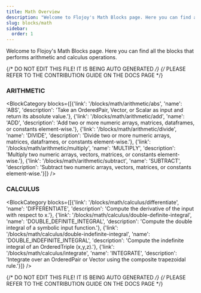 ```yaml
---
title: Math Overview
description: "Welcome to Flojoy's Math Blocks page. Here you can find all the blocks that performs arithmetic and calculus operations."
slug: blocks/math
sidebar:
  order: 1
---
```


Welcome to Flojoy's Math Blocks page.
Here you can find all the blocks that performs arithmetic and calculus operations.

{/* DO NOT EDIT THIS FILE! IT IS BEING AUTO GENERATED */}
{/* PLEASE REFER TO THE CONTRIBUTION GUIDE ON THE DOCS PAGE */}


### ARITHMETIC
<BlockCategory blocks={[{'link': '/blocks/math/arithmetic/abs', 'name': 'ABS', 'description': 'Take an OrderedPair, Vector, or Scalar as input and return its absolute value.'}, {'link': '/blocks/math/arithmetic/add', 'name': 'ADD', 'description': 'Add two or more numeric arrays, matrices, dataframes, or constants element-wise.'}, {'link': '/blocks/math/arithmetic/divide', 'name': 'DIVIDE', 'description': 'Divide two or more numeric arrays, matrices, dataframes, or constants element-wise.'}, {'link': '/blocks/math/arithmetic/multiply', 'name': 'MULTIPLY', 'description': 'Multiply two numeric arrays, vectors, matrices, or constants element-wise.'}, {'link': '/blocks/math/arithmetic/subtract', 'name': 'SUBTRACT', 'description': 'Subtract two numeric arrays, vectors, matrices, or constants element-wise.'}]} />

### CALCULUS
<BlockCategory blocks={[{'link': '/blocks/math/calculus/differentiate', 'name': 'DIFFERENTIATE', 'description': 'Compute the derivative of the input with respect to x.'}, {'link': '/blocks/math/calculus/double-definite-integral', 'name': 'DOUBLE_DEFINITE_INTEGRAL', 'description': 'Compute the double integral of a symbolic input function.'}, {'link': '/blocks/math/calculus/double-indefinite-integral', 'name': 'DOUBLE_INDEFINITE_INTEGRAL', 'description': 'Compute the indefinite integral of an OrderedTriple (x,y,z).'}, {'link': '/blocks/math/calculus/integrate', 'name': 'INTEGRATE', 'description': 'Integrate over an OrderedPair or Vector using the composite trapezoidal rule.'}]} />

{/* DO NOT EDIT THIS FILE! IT IS BEING AUTO GENERATED */}
{/* PLEASE REFER TO THE CONTRIBUTION GUIDE ON THE DOCS PAGE */}
